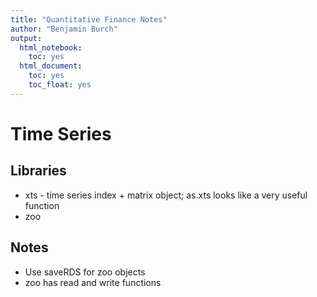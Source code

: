 ```yaml
---
title: "Quantitative Finance Notes"
author: "Benjamin Burch"
output:
  html_notebook: 
    toc: yes
  html_document:
    toc: yes
    toc_float: yes
---
```


# Time Series

## Libraries

* xts - time series index + matrix object; as.xts looks like a very useful function
* zoo

## Notes

* Use saveRDS for zoo objects
* zoo has read and write functions